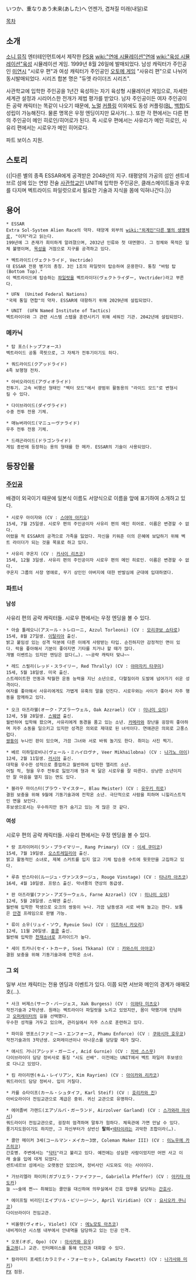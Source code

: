 いつか、重なりあう未来(あした)へ
언젠가, 겹쳐질 미래(내일)로

[[목차]]
== 소개 ==
[[소니 뮤직]] 엔터테인먼트에서 제작한 [[PS]]용 [[wiki:"연애 시뮬레이션"연애]] [[wiki:"육성 시뮬레이션"육성]] 시뮬레이션 게임. 1999년 8월 26일에 발매되었다.
남성 캐릭터가 주인공인 [[미연시]] "시로우 편"과 여성 캐릭터가 주인공인 [[오토메 게임]] "사유리 편"으로 나뉘어 동시발매되었다. 시리즈 합본 명은 "듀엣 라이더즈 시리즈".

사관학교에 입학한 주인공을 1년간 육성하는 자기 육성형 시뮬레이션 게임으로, 자세한 세계관 설정과 시리어스한 전개가 제법 평가를 받았다.
남자 주인공이든 여자 주인공이든 공략 캐릭터는 똑같이 나오기 때문에, [[노멀]] [[커플링]] 이외에도 동성 커플링([[BL]], [[백합]])도 성립이 가능해진다. 물론 명목은 우정 엔딩이지만 묘사가(…).
또한 각 편에서는 다른 편의 주인공이 메인 히로인/히어로가 된다. 즉 시로우 편에서는 사유리가 메인 히로인, 사유리 편에서는 시로우가 메인 히어로다.

파트 보이스 지원.

== 스토리 ==
{{|다른 별의 종족 ESSAR에게 공격받은 2048년의 지구. 태평양의 가공의 섬인 센트네브르 섬에 있는 연방 전술 [[사관학교]]인 UNIT에 입학한 주인공은, 클래스메이트들과 우호를 다지며 벡트라이드 파일럿으로서 필요한 기술과 지식을 몸에 익혀나간다.|}}

== 용어 ==
 * ESSAR
 Extra Sol-System Alien Race의 약자. 태양계 외부의 [[wiki:"외계인"다른 별의 생명체]]로, "이저"라고 읽는다.
 199년에 그 존재가 희미하게 알려졌으며, 2032년 인류와 첫 대면했다. 그 정체와 목적은 일체 불명이며, [[목성]]을 거점으로 지구를 공격하고 있다.

 * 벡트라이드(ヴェクトライド, Vectride)
 대 ESSAR 전용 병기의 총칭. 3인 1조의 파일럿이 탑승하여 운용한다. 통칭 "바텀 탑(Bottom Top)."
 이 벡트라이드에 탑승하는 [[파일럿]]을 벡트라이더(ヴェクトライダー, Vectrider)라고 부른다.

 * UFN  (United Federal Nations)
 "국제 통일 연합"의 약자. ESSAR에 대항하기 위해 2029년에 설립되었다.

 * UNIT  (UFN Named Institute of Tactics)
 벡트라이더와 그 관련 시스템 스텝을 훈련시키기 위해 세워진 기관. 2042년에 설립되었다.

=== 메카닉 ===
 * 탑 포스(トップフォース)
 벡트라이드 공통 콕핏으로, 그 자체가 전투기이기도 하다.

 * 쿼드라이드(クアッドライド)
 4족 보행형 전차.

 * 아비오라이드(アヴィオライド)
 전투기. 고속 비행선 형태인 "벡터 모드"에서 광범위 활동용의 "라이드 모드"로 변형시킬 수 있다.

 * 다이브라이드(ダイヴライド)
 수중 전투 전용 기체.

 * 매뉴버라이드(マニューヴァライド)
 우주 전투 전용 기체.

 * 드래곤라이드(ドラゴンライド)
 게임 종반에 등장하는 용의 형태를 한 메카. ESSAR의 기술이 사용되었다.

== 등장인물 ==
=== [[주인공]] ===
배경이 외국이기 때문에 일본식 이름도 서양식으로 이름을 앞에 표기하여 소개하고 있다.

 * 시로우 아이자와 (CV : [[스야마 아키오]])
 15세, 7월 25일생. 시로우 편의 주인공이자 사유리 편의 메인 히어로. 이름은 변경할 수 없다.
 어렸을 적 ESSAR의 공격으로 가족을 잃었다. 자신을 키워준 이의 은혜에 보답하기 위해 벡트 라이더가 되는 것을 목표로 하고 있다.

 * 사유리 쿠온지 (CV : [[카사이 리츠코]])
 15세, 12월 3일생. 사유리 편의 주인공이자 시로우 편의 메인 히로인. 이름은 변경할 수 없다.
 쿠온지 그룹의 사장 영애로, 무기 상인인 아버지에 대한 반발심에 군대에 입대하였다.
 
=== 파트너 ===
==== 남성 ====
사유리 편의 공략 캐릭터들. 시로우 편에서는 우정 엔딩을 볼 수 있다.
 * 아슬 톨레오니(アスール・トレローニ, Azzul Torleoni) (CV : [[모리쿠보 쇼타로]])
 15세, 8월 27일생. [[이탈리아]] 출신.
 밝고 붙임성 있는 성격 덕분에 다른 이에게 사랑받는 타입. 순진하지만 감정적인 면이 있다. 락을 좋아해서 기분이 좋아지면 기타를 치거나 할 때가 많다. 
 개별 이벤트는 있지만 엔딩은 없다(…). ~~공략 캐릭터 맞냐~~

 * 레드 스럴리(レッド・スライリー, Red Thrally) (CV : [[야마자키 타쿠미]])
 15세, 5월 18일생. 미국 출신.
 스트레이트한 언동과 탁월한 운동 능력을 지닌 소년으로, 다혈질이라 도발에 넘어가기 쉬운 성격이다.
 여자를 좋아해서 사유리에게도 가볍게 유혹의 말을 던진다. 시로우와는 사이가 좋아서 자주 행동을 함께하고 있다.
 
 * 오크 아즈라웰(オーク・アズラーウェル, Oak Azzrael) (CV : [[미나미 오미]])
 12세, 5월 28일생. [[스웨덴]] 출신.
 월반하여 입학해 왔으며, 사유리에게 동경을 품고 있는 소년. [[카메라]]와 장난을 굉장히 좋아하며 자주 소동을 일으키고 있지만 성격은 의외로 제대로 된 녀석이다. 연애관은 의외로 고풍스럽다.
 [[쌍둥이]] 누나인 판이 있으며, 가끔 그녀와 서로 바꿔 놀기도 한다. 취미는 사진 찍기.

 * 베르 미하일로비나(ヴェール・ミハイロヴナ, Veer Mikhailobna) (CV : [[나가노 아이]])
 12세, 2월 11일생. [[러시아]] 출신.
 대학을 우수한 성적으로 졸업하고 월반하여 입학한 엘리트 소년.
 어릴 적, 형을 우주 전투로 잃었기에 형과 꼭 닮은 시로우를 잘 따른다. 상냥한 소년이지만 잘 마음을 열지 않는 면도 있다.

 * 블라우 마이스터(ブラウ・マイスター, Blau Meister) (CV : [[유우키 히로]])
 결원 보충을 위해 9월에 기동기술과에 전학온 소년. 극단적으로 사람을 피하며 니힐리스트적인 면을 보인다.
 후보생으로서는 우수하지만 뭔가 숨기고 있는 게 많은 것 같다.

==== 여성 ====
시로우 편의 공략 캐릭터들. 사유리 편에서는 우정 엔딩을 볼 수 있다.
 * 랑 프라이머리(ラン・プライマリー, Rang Primary) (CV : [[이세 쿠미코]])
 15세, 7월 19일생. [[오스트레일리아]] 출신.
 밝고 활동적인 소녀로, 제복 스커트를 입지 않고 기체 탑승용 수트에 윗옷만을 고집하고 있다.

 * 루쥬 반스타쉬(ルージュ・ヴァンスタージュ, Rouge Vinstage) (CV : [[타나카 아츠코]])
 16세, 4월 10일생. 프랑스 출신. 악녀풍의 연상의 동급생.

 * 판 아즈라웰(ファン・アズラーウェル, Farne Azzrael) (CV : [[미나미 오미]])
 12세, 5월 28일생. 스웨덴 출신.
 월반해 입학한 학생으로 오크의 쌍둥이 누나. 가끔 남동생과 서로 바꿔 놀고는 한다. 보통은 [[안경]] 프레임으로 판별 가능.

 * 류이 소우(リュイ・ソウ, Ryeuie Sou) (CV : [[미즈하시 카오리]])
 12세, 11월 20일생. [[홍콩]] 출신.
 월반해 입박한 [[천재]]소녀로 프라이드가 높다.

 * 세이 트카나(セイ・トカーナ, Ssei Tkkana) (CV : [[카와스미 아야코]])
 결원 보충을 위해 기동기술과에 전학온 소녀.

=== 그 외 ===
일부 서브 캐릭터는 전용 엔딩과 이벤트가 있다. 이쯤 되면 서브와 메인의 경계가 애매모호(…).

 * 사크 버제스(サーク・バージェス, Xak Burgess) (CV : [[이와타 미츠오]])
 작전기술과 2학년생. 원래는 벡트라이더 파일럿을 노리고 있었지만, 몸이 약했기에 단념하고 [[오퍼레이터]]의 길을 선택했다.
 우수한 성적을 거두고 있으며, 관리실에서 자주 스스로 훈련하고 있다.

 * 파미유 엔포스(ファミーユ・エンフォース, Phamu Enforce) (CV : [[쿠와시마 호우코]])
 작전기술과의 3학년생. 오퍼레이션이나 아나운스를 담당할 때가 많다.

 * 애시드 거니(アシッド・ガーニィ, Acid Gurnie) (CV : [[치바 스스무]])
 다이브라이더 담당 정비사로 통칭 "시도 선배". 이전에는 UNIT에서 벡트 파일러 후보생으로 다니고 있었다.

 * 킴 라이리엔(キム・レイリアン, Kim Rayrien) (CV : [[아이카와 리카코]])
 쿼드라이드 담당 정비사. 입이 거칠다.

 * 카를 슈타이프(カール・シュタイフ, Karl Steif) (CV : [[호리카와 진]])
 아비오라이더 전임교관으로 계급은 중위. 귀신 교관으로 유명하다.

 * 에어졸버 가랜드(エアゾルバ・ガーランド, Airzolver Garland) (CV : [[스가와라 마사시]])
 쿼드라이더 전임교관으로, 굉장히 엄격하며 말투가 험하다. 체육관에 가면 만날 수 있다.
 풍기지도원이기도 하지만, 그 자신부터가 상반신 '''탈의'''+[[넥타이]]라는 괴악한 조합이라(…).

 * 콜만 메이커 3세(コールマン・メイカー3世, Coleman Maker III) (CV : [[이노우에 카즈히코]])
 간호병. 주변에서는 "[[닥터]]"라고 불리고 있다. 예전에는 성실한 사람이었지만 어떤 사고 이래 술을 입에 대게 되었다.
 센트네르브 섬에서는 오랫동안 있었으며, 정비사인 시도와도 아는 사이이다.

 * 가브리엘라 파이퍼(ガブリエラ・ファイファー, Gabriella Pfeffer) (CV : [[아키타 마도카]])
 늘 ~~술에 쩐~~ 취해있는 콜만을 대신하여 의무실에서 간호 업무를 담당하는 [[간호사]].

 * 에이프릴 비리딘(エイプリル・ビリージーン, April Viridian) (CV : [[요시오카 쿠니코]])
 다이브라이더 전임교관.

 * 비올렛(ヴィオレ, Violet) (CV : [[에노모토 아츠코]])
 내비게이션 시스템 내부에서 안내역을 담당하고 있는 인공 인격.

 * 오포(オポ, Opo) (CV : [[아사카와 유우]])
 [[돌고래]](…) 교관. 인터페이스를 통해 인간과 대화할 수 있다.

 * 칼라미티 포세트(カラミティ・フォーセット, Calamity Fawcett) (CV : [[나가사와 미키]])
 [[PX]] 점원.
